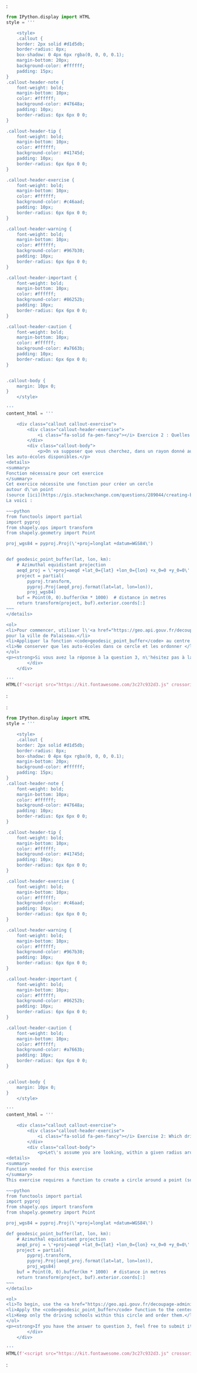 ::: {.content-visible when-profile="fr"}

:
```python
from IPython.display import HTML
style = '''

    <style>
    .callout {
    border: 2px solid #d1d5db;
    border-radius: 8px;
    box-shadow: 0 4px 6px rgba(0, 0, 0, 0.1);
    margin-bottom: 20px;
    background-color: #ffffff;
    padding: 15px;
}
.callout-header-note {
    font-weight: bold;
    margin-bottom: 10px;
    color: #ffffff;
    background-color: #47648a;
    padding: 10px;
    border-radius: 6px 6px 0 0;
}

.callout-header-tip {
    font-weight: bold;
    margin-bottom: 10px;
    color: #ffffff;
    background-color: #41745d;
    padding: 10px;
    border-radius: 6px 6px 0 0;
}

.callout-header-exercise {
    font-weight: bold;
    margin-bottom: 10px;
    color: #ffffff;
    background-color: #c46aad;
    padding: 10px;
    border-radius: 6px 6px 0 0;
}

.callout-header-warning {
    font-weight: bold;
    margin-bottom: 10px;
    color: #ffffff;
    background-color: #967b30;
    padding: 10px;
    border-radius: 6px 6px 0 0;
}

.callout-header-important {
    font-weight: bold;
    margin-bottom: 10px;
    color: #ffffff;
    background-color: #86252b;
    padding: 10px;
    border-radius: 6px 6px 0 0;
}

.callout-header-caution {
    font-weight: bold;
    margin-bottom: 10px;
    color: #ffffff;
    background-color: #a7663b;
    padding: 10px;
    border-radius: 6px 6px 0 0;
}


.callout-body {
    margin: 10px 0;
}
    </style>
    
'''
content_html = '''

    <div class="callout callout-exercise">
        <div class="callout-header-exercise">
            <i class="fa-solid fa-pen-fancy"></i> Exercice 2 : Quelles sont les auto-écoles les plus proches de chez moi ?
        </div>
        <div class="callout-body">
            <p>On va supposer que vous cherchez, dans un rayon donné autour d\'un centre ville,
les auto-écoles disponibles.</p>
<details>
<summary>
Fonction nécessaire pour cet exercice
</summary>
Cet exercice nécessite une fonction pour créer un cercle
autour d\'un point
(source [ici](https://gis.stackexchange.com/questions/289044/creating-buffer-circle-x-kilometers-from-point-using-python/289923)).
La voici :

~~~python
from functools import partial
import pyproj
from shapely.ops import transform
from shapely.geometry import Point

proj_wgs84 = pyproj.Proj(\'+proj=longlat +datum=WGS84\')


def geodesic_point_buffer(lat, lon, km):
    # Azimuthal equidistant projection
    aeqd_proj = \'+proj=aeqd +lat_0={lat} +lon_0={lon} +x_0=0 +y_0=0\'
    project = partial(
        pyproj.transform,
        pyproj.Proj(aeqd_proj.format(lat=lat, lon=lon)),
        proj_wgs84)
    buf = Point(0, 0).buffer(km * 1000)  # distance in metres
    return transform(project, buf).exterior.coords[:]
~~~
</details>

<ol>
<li>Pour commencer, utiliser l\'<a href="https://geo.api.gouv.fr/decoupage-administratif">API Geo</a>
pour la ville de Palaiseau.</li>
<li>Appliquer la fonction <code>geodesic_point_buffer</code> au centre ville de Palaiseau</li>
<li>Ne conserver que les auto-écoles dans ce cercle et les ordonner </li>
</ol>
<p><strong>Si vous avez la réponse à la question 3, n\'hésitez pas à la soumettre sur <code>Github</code> afin que je complète la correction</strong> 😉 !</p>
        </div>
    </div>
    
'''
HTML(f'<script src="https://kit.fontawesome.com/3c27c932d3.js" crossorigin="anonymous"></script>\n{style}\n{content_html}')

```
:

:::


::: {.content-visible when-profile="en"}

:
```python
from IPython.display import HTML
style = '''

    <style>
    .callout {
    border: 2px solid #d1d5db;
    border-radius: 8px;
    box-shadow: 0 4px 6px rgba(0, 0, 0, 0.1);
    margin-bottom: 20px;
    background-color: #ffffff;
    padding: 15px;
}
.callout-header-note {
    font-weight: bold;
    margin-bottom: 10px;
    color: #ffffff;
    background-color: #47648a;
    padding: 10px;
    border-radius: 6px 6px 0 0;
}

.callout-header-tip {
    font-weight: bold;
    margin-bottom: 10px;
    color: #ffffff;
    background-color: #41745d;
    padding: 10px;
    border-radius: 6px 6px 0 0;
}

.callout-header-exercise {
    font-weight: bold;
    margin-bottom: 10px;
    color: #ffffff;
    background-color: #c46aad;
    padding: 10px;
    border-radius: 6px 6px 0 0;
}

.callout-header-warning {
    font-weight: bold;
    margin-bottom: 10px;
    color: #ffffff;
    background-color: #967b30;
    padding: 10px;
    border-radius: 6px 6px 0 0;
}

.callout-header-important {
    font-weight: bold;
    margin-bottom: 10px;
    color: #ffffff;
    background-color: #86252b;
    padding: 10px;
    border-radius: 6px 6px 0 0;
}

.callout-header-caution {
    font-weight: bold;
    margin-bottom: 10px;
    color: #ffffff;
    background-color: #a7663b;
    padding: 10px;
    border-radius: 6px 6px 0 0;
}


.callout-body {
    margin: 10px 0;
}
    </style>
    
'''
content_html = '''

    <div class="callout callout-exercise">
        <div class="callout-header-exercise">
            <i class="fa-solid fa-pen-fancy"></i> Exercise 2: Which driving schools are closest to my home?
        </div>
        <div class="callout-body">
            <p>Let\'s assume you are looking, within a given radius around a city center, for available driving schools.</p>
<details>
<summary>
Function needed for this exercise
</summary>
This exercise requires a function to create a circle around a point (source [here](https://gis.stackexchange.com/questions/289044/creating-buffer-circle-x-kilometers-from-point-using-python/289923)). Here it is:

~~~python
from functools import partial
import pyproj
from shapely.ops import transform
from shapely.geometry import Point

proj_wgs84 = pyproj.Proj(\'+proj=longlat +datum=WGS84\')

def geodesic_point_buffer(lat, lon, km):
    # Azimuthal equidistant projection
    aeqd_proj = \'+proj=aeqd +lat_0={lat} +lon_0={lon} +x_0=0 +y_0=0\'
    project = partial(
        pyproj.transform,
        pyproj.Proj(aeqd_proj.format(lat=lat, lon=lon)),
        proj_wgs84)
    buf = Point(0, 0).buffer(km * 1000)  # distance in metres
    return transform(project, buf).exterior.coords[:]
~~~
</details>

<ol>
<li>To begin, use the <a href="https://geo.api.gouv.fr/decoupage-administratif">Geo API</a> for the city of Palaiseau.</li>
<li>Apply the <code>geodesic_point_buffer</code> function to the center of Palaiseau.</li>
<li>Keep only the driving schools within this circle and order them.</li>
</ol>
<p><strong>If you have the answer to question 3, feel free to submit it on <code>GitHub</code> so I can complete the correction</strong> 😉 !</p>
        </div>
    </div>
    
'''
HTML(f'<script src="https://kit.fontawesome.com/3c27c932d3.js" crossorigin="anonymous"></script>\n{style}\n{content_html}')

```
:

:::
